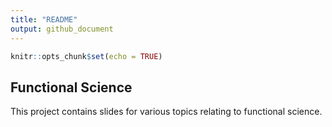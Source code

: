 ```yaml
---
title: "README"
output: github_document
---
```


```r
knitr::opts_chunk$set(echo = TRUE)
```

## Functional Science

This project contains slides for various topics relating to functional science.
